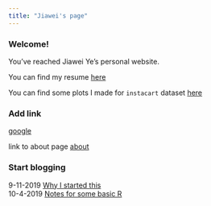 ```yaml
---
title: "Jiawei's page"
---
```


### Welcome!

You've reached Jiawei Ye's personal website. 

You can find my resume [here](resume.html)

You can find some plots I made for `instacart` dataset [here](flex.html)


### Add link

[google](https://www.google.com)

link to about page [about](about.html)

### Start blogging

9-11-2019  [Why I started this](blog_page.html)  
10-4-2019  [Notes for some basic R](pqrd_norm.html)  